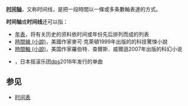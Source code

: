 '''[[时间轴|时间轴]]'''，又称时间线，是把一段時間以一條或多条數軸表達的方式。

'''时间轴'''或'''时间线'''还可以指：
*[[年表|年表]]，将有关历史的资料依时间或年份先后排列而成的列表
*[[時間線_(小說)|時間線 (小說)]]，美國作家麥可·克萊頓1999年出版的的科技驚悚小說
*[[時間軸_(小說)|時間軸 (小說)]]，美国作家羅伯特．查爾斯．威爾遜2007年出版的科幻小说
*{{link-ja|时间线 (dps单曲)|タイムライン (dpsの曲)}}，日本摇滚乐团[[dps|dps]]2018年发行的单曲

==参见==
*[[时间表|时间表]]

{{Disambig|Cat=三字消歧义}}